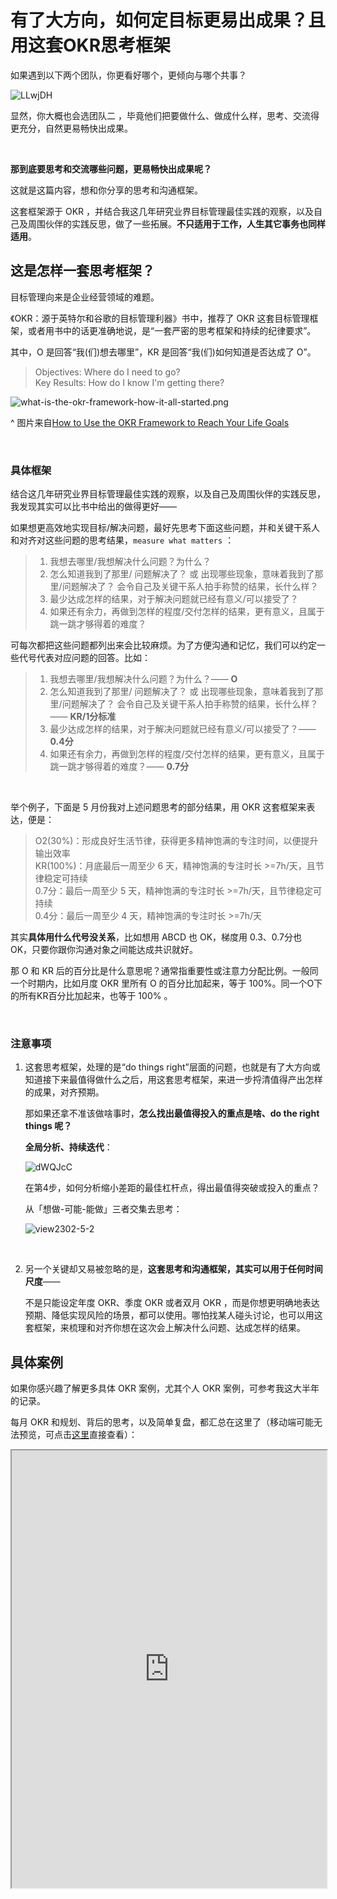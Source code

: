 # 有了大方向，如何定目标更易出成果？且用这套OKR思考框架

如果遇到以下两个团队，你更看好哪个，更倾向与哪个共事？



![LLwjDH](https://cdn.sunnyhuang.net/share/LLwjDH.png  ':size=600')



显然，你大概也会选团队二 ，毕竟他们把要做什么、做成什么样，思考、交流得更充分，自然更易畅快出成果。



<br />



**那到底要思考和交流哪些问题，更易畅快出成果呢？**

这就是这篇内容，想和你分享的思考和沟通框架。

这套框架源于 OKR ，并结合我这几年研究业界目标管理最佳实践的观察，以及自己及周围伙伴的实践反思，做了一些拓展。**不只适用于工作，人生其它事务也同样适用**。



## 这是怎样一套思考框架？

目标管理向来是企业经营领域的难题。

《OKR：源于英特尔和谷歌的目标管理利器》书中，推荐了 OKR 这套目标管理框架，或者用书中的话更准确地说，是“一套严密的思考框架和持续的纪律要求”。

其中，O 是回答“我(们)想去哪里”，KR 是回答“我(们)如何知道是否达成了 O”。

> Objectives: Where do I need to go? <br /> Key Results: How do I know I'm getting there?


![what-is-the-okr-framework-how-it-all-started.png](https://cdn.sunnyhuang.net/clipping/what-is-the-okr-framework-how-it-all-started.png ':size=500')

^ 图片来自[How to Use the OKR Framework to Reach Your Life Goals](https://mint.intuit.com/blog/planning-2/okr-framework/)



<br />



### 具体框架

结合这几年研究业界目标管理最佳实践的观察，以及自己及周围伙伴的实践反思，我发现其实可以比书中给出的做得更好—— 

如果想更高效地实现目标/解决问题，最好先思考下面这些问题，并和关键干系人和对齐对这些问题的思考结果，`measure what matters` ：

> 1. 我想去哪里/我想解决什么问题？为什么？
> 2. 怎么知道我到了那里/ 问题解决了？ 或 出现哪些现象，意味着我到了那里/问题解决了？ 会令自己及关键干系人拍手称赞的结果，长什么样？
> 3. 最少达成怎样的结果，对于解决问题就已经有意义/可以接受了？
> 4. 如果还有余力，再做到怎样的程度/交付怎样的结果，更有意义，且属于跳一跳才够得着的难度？

可每次都把这些问题都列出来会比较麻烦。为了方便沟通和记忆，我们可以约定一些代号代表对应问题的回答。比如：

> 1. 我想去哪里/我想解决什么问题？为什么？—— **O**
> 2. 怎么知道我到了那里/ 问题解决了？ 或 出现哪些现象，意味着我到了那里/问题解决了？ 会令自己及关键干系人拍手称赞的结果，长什么样？—— **KR/1分标准**
> 3. 最少达成怎样的结果，对于解决问题就已经有意义/可以接受了？—— **0.4分**
> 4. 如果还有余力，再做到怎样的程度/交付怎样的结果，更有意义，且属于跳一跳才够得着的难度？—— **0.7分**

<br />

举个例子，下面是 5 月份我对上述问题思考的部分结果，用 OKR 这套框架来表达，便是：
    
> O2(30%)：形成良好生活节律，获得更多精神饱满的专注时间，以便提升输出效率   
> KR(100%)：月底最后一周至少 6 天，精神饱满的专注时长 >=7h/天，且节律稳定可持续    
> 0.7分：最后一周至少 5 天，精神饱满的专注时长 >=7h/天，且节律稳定可持续    
> 0.4分：最后一周至少 4 天，精神饱满的专注时长 >=7h/天



其实**具体用什么代号没关系**，比如想用 ABCD 也 OK，梯度用 0.3、0.7分也 OK，只要你跟你沟通对象之间能达成共识就好。




那 O 和 KR 后的百分比是什么意思呢？通常指重要性或注意力分配比例。一般同一个时期内，比如月度 OKR 里所有 O 的百分比加起来，等于 100%。同一个O下的所有KR百分比加起来，也等于 100% 。

<br />



### 注意事项

1. 这套思考框架，处理的是“do things right”层面的问题，也就是有了大方向或知道接下来最值得做什么之后，用这套思考框架，来进一步捋清值得产出怎样的成果，对齐预期。

	那如果还拿不准该做啥事时，**怎么找出最值得投入的重点是啥、do the right things 呢？**

	**全局分析、持续迭代**：

	![dWQJcC](https://cdn.sunnyhuang.net/share/dWQJcC.png ':size=600')

	在第4步，如何分析缩小差距的最佳杠杆点，得出最值得突破或投入的重点？

	从「想做-可能-能做」三者交集去思考：

	![view2302-5-2](https://cdn.sunnyhuang.net/share/view2302-5-5.png?x-oss-process=image/watermark,t_3,fill_1,padx_200,pady_200,text_6Zeq6Zeq5Lq655Sf,rotate_330 ':size=240')

<br />

2. 另一个关键却又易被忽略的是，**这套思考和沟通框架，其实可以用于任何时间尺度**——

	不是只能设定年度 OKR、季度 OKR 或者双月 OKR ，而是你想更明确地表达预期、降低实现风险的场景，都可以使用。哪怕找某人碰头讨论，也可以用这套框架，来梳理和对齐你想在这次会上解决什么问题、达成怎样的结果。

## 具体案例

如果你感兴趣了解更多具体 OKR 案例，尤其个人 OKR 案例，可参考我这大半年的记录。

每月 OKR 和规划、背后的思考，以及简单复盘，都汇总在这里了（移动端可能无法预览，可点击[这里](https://sunnylife.feishu.cn/wiki/wikcnEy7dsfx0hrcc7RJ123xceg?sheet=FFqkNm)直接查看）：

<iframe title="目标规划&简要复盘索引" src="https://sunnylife.feishu.cn/wiki/wikcnEy7dsfx0hrcc7RJ123xceg?sheet=FFqkNm" width="100%" height="700px" />

## 常见陷阱

陷阱是指那些看似无妨，实则容易栽坑的地方。

这几年观察下来，我发觉新手上路一些常见陷阱如下：

1. O里只有动作，看不出目的、意义或要解决的问题
2. 思考关键结果时，自己空想，闭门造车
3. 思考 OKR 只思考1分标准，不提前思考 0.4和0.7分是什么
4. 思考评分梯度时，按 1分 -> 0.7分 -> 0.4分 的顺序来进行
5. 定出 OKR 后不拆解行动计划，或不复盘调整

如果想直达你感兴趣的部分，点击右侧目录：D

### ❌1. O里只有动作，看不出目的、意义或要解决的问题

不少伙伴，O 写得非常简短，比如：
- 提升写作能力
- 养成输出习惯
- 有稳定频率的内容作品输出

这么列 O 有什么问题呢？

首先，很容易动力不足或茫然——到底我们为什么要 “提升写作能力”或“养成输出习惯”或“有稳定频率的内容作品输出”？想解决的问题或动力来源是什么？这个问题不明确，很容易做着做着就没了动力。

其次，从这样的 O ，没有体现想解决什么问题，很难评估怎样算达成、KR 定得是否合理。比如“提升写作能力”，到底提升到什么程度就够？又如“养成输出习惯”，到底怎样的输出习惯是有意义的关键结果？是每天写一张卡片，还是每周 3 篇文章？为什么？



此时合理的方式，是把下个阶段要解决的关键问题、想实现的目的，体现在 O 里。比如“大幅提升输出速度，以便进行更多有效实验”，或者“形成良好生活节律，获得更多精神饱满的专注时间，以便提升输出效率”。



#### 小锦囊

O 的表达，可参考以下结构：

> O = what(想做什么) + why(为什么想做)



**结构一：**

> O = what(副词+动词+名词) + why(动词+名词)

比如：

- O: 大幅提升输出速度，以便进行更多有效实验
- O: 进一步捋清人生三问并输出成文，让行动更坚定并更易获得帮助



**结构二：**

> O = what(动词+形容词+名词) + why(动词+名词)

比如：

- O: 形成良好生活节律，获得更多精神饱满的专注时间，以便提升输出效率
- O: 个人输入输出进入良性运转，加速积累信任

### ❌2. 思考关键结果时，自己空想，闭门造车

不少伙伴，习惯一上来拍脑袋制定 OKR ，直接根据已有认知先定个关键结果，然后迅速开动。这样不是不可以，只是如果只根据既有认知设定目标、解决问题，容易闭门造车、事倍功半。

一般更高效的方式，是先去做研究——快速研究一下业界解决同类问题的最佳实践，或去访谈关键干系人了解预期。当然，最好两者都做。

先做研究，一方面有助于站在他人的肩膀上，制定出更有价值的关键结果、更合理的挑战难度，另一方面，也有助于我们思索出更靠谱的行动方案、更易获得支持，从而更有可能交付好结果、创造大价值。



#### 小锦囊

- 如何研究最佳实践，可参考[实践攻略：借鉴最佳实践，SWOT 因地制宜](/project-meta/p2)
- 如何访谈关键干系人了解预期？可参考[启动新项目，如何设定项目目标? · 项目需求采集问题清单](/guides/pm-pre)




### ❌3. 思考 OKR 只思考 1 分标准，不提前思考 0.4和0.7分是什么

这其实错过了这套思考框架的一大精髓——毕竟1分标准正常来说是非常有挑战的，很难完全实现。思考 0.4 分，其实是倒逼我们去思考 MVP（Minimum Viable Product） ，即到底最小要先保证交付怎样的价值——最少先交付怎样的结果，对于要解决的问题就已经有意义/可以接受了？这让我们能在有限的时间和资源下，更易**抓重点**。

![mvp1.jpeg](https://cdn.sunnyhuang.net/clipping/mvp1.jpeg)

> A minimum viable product (MVP) is not always a smaller/cheaper version of your final product. It’s something that helps you validate the core.——Steve Blank


设定三档梯度，也更易满足人类“[自主(autonomy)](https://selfdeterminationtheory.org/the-theory/)”的心理需求，更易激发内在动机，提升目标达成概率。


#### 小锦囊

目标也是值得动态调整、渐进明细的——如果刚开始我们很难想清楚评分梯度如何设定，可以先列出目前想到的，再根据进展及时迭代。

比如下面这是我4月的 OKR ，月初时对于 0.7 分定为什么难以明确，随着探索过程越来越清楚下一个要解决的关键挑战是什么后，再迭代就好。


> O2(30%). 大幅提升输出速度，以便进行更多有效实验<br />
> KR1(100%). 已有积累型内容，由到 4h/千字 提升到 2h/千字；新创作型内容，能达到 4h/千字<br />
> **0.7 分：到了月底最后几天，能 5 分钟内进入写作状态，并……（具体是什么，待后续发现明显的改进空间后更新）** <br />
> 0.4 分：到了月底最后几天，能 5 分钟内进入写作状态，很少磨磨蹭蹭
>
> 备注：
> 1. 这里的时长，统计的是快写慢改到文章变动不大时，加起来的总计耗时。
> 统计的字数，是快写慢改到文章变动不大时，文章的最终字数。
> 2. 最后 KR 的达成情况，以月末的最后 2-3 篇文章来评估。
> 3. 具体的 KR 内容，会根据后续练习进展持续迭代。
> 4. 为什么不用博文发布数量或频率来衡量？为了避免自己为了达成目标而动作变形，比如只写短小的博文凑数。








### ❌4. 思考评分梯度时，按 1分 -> 0.7分 -> 0.4分 的顺序来进行

其实更轻松有效的顺序是，1分 -> 0.4分 -> 0.7分。即思考完最期待的状态，就思考 MVP ，然后再看0.7分定在哪里，是跳一跳够得着的挑战难度或下一个更有意义的结果，这样会更容易去找到合理的梯度。



#### 小锦囊

如何高效思考 OKR 中的评分梯度，尤其是做项目的时候？

可参考这份问题清单：[启动新项目，如何设定项目目标? · 项目需求采集问题清单](/guides/pm-pre)。虽然这些问题是用于访谈干系人了解预期的，其实同样适用于自问自答，梳理自己对自己的期待。






### ❌5. 定出 OKR 后不拆解行动计划，或不及时复盘调整

如果你真的很想实现目标，请不要忽略梳理行动计划——醒醒，大部分目标都不是许个愿就能实现的。

总之，定出目标后，如果不拆解行动计划到「天」这个粒度，也不定期回顾，大部分人基本转头就会把目标忘得一干二净，即使制定目标时诚诚恳恳。

那具体如何梳理行动思路和计划？

#### 小锦囊

我实践下来发觉比较好用的方法和经验如下：

- [实践攻略：借鉴最佳实践，SWOT 因地制宜](/project-meta/p2)
- [启动新项目，如何设定项目目标? · 项目需求采集问题清单](/guides/pm-pre)


此外，如果你真的很希望达成这个目标，把目标拆解到日目标计划，还请别忘了及时复盘反思、调整下一步行动。

---

以上。如果你有任何疑问建议，欢迎随时交流，一起迭代完善这些工具方法 ^_^
